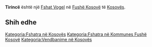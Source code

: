 {{Fshat në Kosovës
 | Emri                = Tirincë
| sqi_N_name = Tirincë
| sqi_N_FULL_NAME_RO = Tirincë
| sqi_N_FULL_NAME_ND_RO = Tirince
| sqi_N_SORT_NAME_RG = TIRINCE
| sqi_N_FULL_NAME_RG = Tirincë
| sqi_N_FULL_NAME_ND_RG = Tirince
| sqi_V_name = Trinë
| sqi_V_FULL_NAME_RO = Trinë
| sqi_V_FULL_NAME_ND_RO = Trine
| sqi_V_SORT_NAME_RG = TRINE
| sqi_V_FULL_NAME_RG = Trinë
| sqi_V_FULL_NAME_ND_RG = Trine
| srp_N_name = Tirince
| srp_N_FULL_NAME_RO = Tirince
| srp_N_FULL_NAME_ND_RO = Tirince
| srp_N_SORT_NAME_RG = TIRINCE
| srp_N_FULL_NAME_RG = Tirince
| srp_N_FULL_NAME_ND_RG = Tirince
| srp_NS_name = Тиринце
| srp_NS_FULL_NAME_RO = Тиринце
| srp_NS_FULL_NAME_ND_RO = Тиринце
| srp_NS_SORT_NAME_RG = ТИРИНЦЕ
| srp_NS_FULL_NAME_RG = Тиринце
| srp_NS_FULL_NAME_ND_RG = Тиринце
| std_V_name = Tirinca
| std_V_FULL_NAME_RO = Tirinca Trina
| std_V_FULL_NAME_ND_RO = Tirinca Trina
| std_V_SORT_NAME_RG = TIRINCA TRINA
| std_V_FULL_NAME_RG = Tirinca Trina
| std_V_FULL_NAME_ND_RG = Tirinca Trina

 | Emri (Rasa dhanore) = 
 | Figura              = 
 | Shteti              = Kosovo
 | Komuna              = Fushë Kosovë
 | Kodi postar         = 
 | Sipërfaqja          = 

 | Popullsia           = 

 | Regj. i popullsisë  = 
 | Dend. e popullsisë  = 
 | Faqja zyrtare       = 
 <!--- Koordinatat ----> 
 | Gjerësia            = 42.620556
 | Gjatësia            = 21.531389
 | Lartësia            = 
}}
'''Tirincë''' është një [[Fshat Vogel]] në [[Fushë Kosovë]] të [[Kosovës]].

<!-- == Gjeografia == -->
<!-- == Historia == -->
<!-- == Demografia == -->
== Shih edhe ==
{{Komuna Fushë Kosovë}}
{{Kosovo-Administrata-Cung}}

[[Kategoria:Fshatra në Kosovës]]
[[Kategoria:Fshatra në Kommunes Fushë Kosovë]]
[[Kategoria:Vendbanime në Kosovës]]